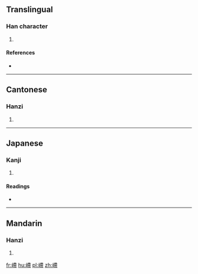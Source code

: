 ==Translingual==

===Han character===
{{Han char|rn=46|rad=山|as=11|sn=14|four=2472<sub>7</sub>|canj=山大心月 (UKPB)|ids=⿰[[山]][[帶]]}}

# {{defn|Han|sort=山11}}

====References====
* {{Han ref|kx=0318.090|dkj=08391|dj=0618.310|hdz=10793.020|uh=5D7D|ud=23933|bh=E1A5|bd=57765}}

----

==Cantonese==

===Hanzi===
{{yue-hanzi|jyut=[[dai6]], [[dit6]]|y=dai6, dit6}}

# {{defn|lang=yue|sort=山11}}

----

==Japanese==

===Kanji===
{{ja-kanji|grade=|rs=山11}}

# {{defn|lang=ja|sort=山11}}

====Readings====
* {{ja-readings|on=[[てつ]] (tetsu), [[でち]] (dechi), [[てい]] (tei), [[だい]] (dai)|kun=}}

----

==Mandarin==

===Hanzi===
{{cmn-hanzi|pin=[[dié]] ([[die2]])|wg=tieh<sup>2</sup>}}

# {{defn|lang=cmn|sort=山11}}

[[fr:嵽]]
[[hu:嵽]]
[[pl:嵽]]
[[zh:嵽]]